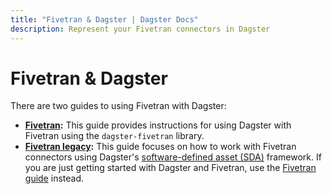 ```yaml
---
title: "Fivetran & Dagster | Dagster Docs"
description: Represent your Fivetran connectors in Dagster
---
```


# Fivetran & Dagster

There are two guides to using Fivetran with Dagster:

* **[Fivetran](/integrations/fivetran/fivetran):** This guide provides instructions for using Dagster with Fivetran using the `dagster-fivetran` library.
* **[Fivetran legacy](integrations/fivetran/fivetran-legacy):** This guide focuses on how to work with Fivetran connectors using Dagster's [software-defined asset (SDA)](/concepts/assets/software-defined-assets) framework. If you are just getting started with Dagster and Fivetran, use the [Fivetran guide](/integrations/fivetran/fivetran) instead.
